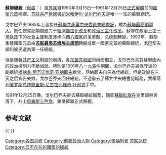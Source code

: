 {{Distinguish|苏联总理|苏联最高领导人}}{{expand language|1=en|page=|time=2019-09-08T08:57:51+00:00}}
{{Infobox former political post
|political_office   = 蘇維埃社會主義共和國聯盟總統<br />{{lang|ru|Президент СССР}}
|country =
|insignia           = 
|insigniasize       = 國徽
|insigniacaption    = 120px
|image              =  File:Gorbachev (cropped).png 
|caption            = '''[[米哈伊尔·戈尔巴乔夫|米哈伊尔·谢尔盖耶维奇·戈尔巴乔夫]]'''
| deputy = [[蘇聯副總統|蘇聯副總統]]
|predecessor        = [[蘇聯最高蘇維埃主席團|蘇聯最高蘇維埃主席]]
|first_officeholder = 米哈伊爾·謝爾蓋耶維奇·戈巴契夫
|last_officeholder  = 米哈伊爾·謝爾蓋耶維奇·戈巴契夫
|style              = 
|residence          = [[克里姆林宮|克里姆林宮]]
|appointer          = 蘇聯人民直選<ref>{{Cite web |url=http://constitution.garant.ru/history/ussr-rsfsr/1977/red_1977/1549448/chapter/16/#1510 |title=1977 Soviet Constitution with amendments of 1989—1990. Chapter 15.1: President of the Soviet Union |access-date=2011-02-11 |archive-date=2013-02-16 |archive-url=https://web.archive.org/web/20130216085400/http://constitution.garant.ru/history/ussr-rsfsr/1977/red_1977/1549448/chapter/16/#1510 |dead-url=yes }}</ref>
[[蘇聯人民代表大會|蘇聯人民代表大會]] <ref>{{Cite web|title=Закон СССР от 14 марта 1990 г. N 1360-I "Об учреждении поста Президента СССР и внесении изменений и дополнений в Конституцию (Основной Закон) СССР"|url=http://constitution.garant.ru/history/ussr-rsfsr/1977/zakony/185465/#300|accessdate=2020-11-09|work=constitution.garant.ru|archive-date=2011-08-13|archive-url=https://web.archive.org/web/20110813151229/http://constitution.garant.ru/history/ussr-rsfsr/1977/zakony/185465/#300|dead-url=no}}</ref>
|began              = 1990年3月15日
|ended              = 1991年12月25日
}}
{{Soviet Union sidebar}}

'''蘇聯總統'''（[[俄語|俄語]]：'''{{lang|ru|Президент СССР}}'''）是[[苏联|苏联]]自1990年3月15日—1991年12月25日[[苏联解体|正式解體]]前的[[苏联国家元首列表|國家元首]]稱謂。[[苏联共产党|苏联共产党]][[苏共中央主要负责人列表|總書記]][[米哈伊尔·戈尔巴乔夫|米哈伊尔·戈尔巴乔夫]]是唯一一任的蘇聯總統。

戈尔巴乔夫1985年上臺接任[[苏共中央主要负责人列表|蘇聯共產黨中央委員會總書記]]，成為[[蘇聯最高領導人列表|蘇聯最高領導人]]。擔任總書記期間致力于[[改革重组|經濟自由化改革]]和[[開放政策|政治民主化改革]]。蘇聯在政治上由[[一党制|一黨執政]]下的[[社會主義|社會主義]]制度逐步向[[西方國家|西方國家]]的[[多黨制|多黨制]]、[[总统制|总统制]]轉變。1990年，蘇聯集體國家元首由'''[[苏联最高苏维埃主席团|苏联最高苏维埃主席团]]'''轉變成單一國家元首的蘇聯總統，戈巴契夫順利被民選為第一任總統。

但是随著[[共产主义|共产主义]]制度的崩潰，各[[苏联加盟共和国|加盟共和國]]的纷纷獨立，戈尔巴乔夫對蘇聯國內的政治控制力不斷減弱。特別是1991年[[八一九事件|八一九事件]]期間，戈尔巴乔夫被保守派的副總統[[根纳季·伊万诺维奇·亚纳耶夫|根纳季·伊万诺维奇·亚纳耶夫]]軟禁，亞納耶夫自任為代總統。但是政變在三天之后宣告失敗，戈尔巴乔夫回任總統，不過辭去了蘇共中央總書記職務，實權落到[[俄罗斯总统|俄罗斯总统]][[鲍里斯·尼古拉耶维奇·叶利钦|鲍里斯·尼古拉耶维奇·叶利钦]]手中。

1991年12月25日晚，戈尔巴乔夫辭去蘇聯總統職務，隨即[[苏联国旗|蘇聯紅旗]]在克里姆林宮落下，升上[[俄羅斯國旗|俄羅斯三色旗]]，象徵蘇聯正式解體。

==参考文献==
{{Reflist}}

{{-}}
{{Serial|先前職稱|[[苏联最高苏维埃主席团主席#苏联最高苏维埃主席团主席|苏联最高苏维埃主席团主席]]|[[苏联|苏联]]/[[俄罗斯联邦|俄罗斯联邦]][[国家元首|国家元首]]<br>1990年─1991年|继承職稱|[[俄罗斯总统|俄罗斯联邦总统]]}}
{{苏联主题}}

[[Category:各国总统|Category:各国总统]]
[[Category:蘇聯政治人物|Category:蘇聯政治人物]]
[[Category:領袖列表|Category:領袖列表]]
[[Category:苏联总统|]]
[[Category:已不存在的國家的總統|Category:已不存在的國家的總統]]